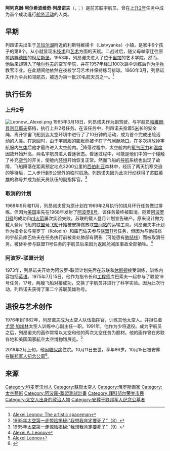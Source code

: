 {{宇航员信息框
| 姓名=阿列克谢·列昂诺夫 <br /> {{lang|ru|Алексе́й Архи́пович Лео́нов}}
| 照片=Aleksey Leonov ASTP - cropped.jpg
| 标题=前蘇聯空軍飛行員/太空人
| 国籍=[[苏联|苏联]]/[[俄罗斯|俄罗斯]]
| 状态=退役
| term_start = 1934年5月30日
| term_end = 2019年10月11日
| birth_name = Alexei Arkhipovich Leonov
| birth_date = 1934年5月30日
| 出生地点={{USSR}}[[科麦罗沃州|科麦罗沃州]]利斯特維揚卡
| death_date = {{death date and age|2019|10|11|1934|5|30}}
| death_place = {{RUS}}[[莫斯科|莫斯科]]
| 之前职业=[[戰鬥機|戰鬥機]][[駕駛|駕駛]]
| 军阶=[[File:CCCP_air-force_Rank_general-major_infobox.svg|55px]] [[将军_(軍銜)|空军少将]]
| 选择=空軍第一組
| 太空时间=7天零32分鐘
| 任务=[[上升2号|上升2号]]、[[联盟19号|联盟19号]]
| 任务徽章=[[File:Voskhod2_patch.png|48px]] [[Image:ASTP_patch.png|48px]] 
| eva1=1
| eva2=12分鐘
| signature=Alexey Leonov signature.svg
| awards={{{!}}
{{!}} {{Hero of the Soviet Union|1965}} {{!!}} {{Hero of the Soviet Union|1975}}{{!!}}{{社会主义劳动英雄 (保加利亚)}}{{!!}}{{劳动英雄 (越南)}}
{{!}}}
{{{!}}
{{!}} {{一级祖国功勋勋章}}{{!!}}{{三级祖国功勋勋章}} {{!!}} {{四级祖国功勋勋章}}
{{!}}}
{{{!}}
{{!}} {{俄罗斯友谊勋章}} {{!!}} {{列宁勋章}} {{!!}} {{列宁勋章}} {{!!}} {{红星勋章}}
{{!}}-
{{!}}{{三级在苏联武装力量中为祖国服务勋章}}{{!!}}{{纪念列宁诞辰一百周年奖章}}{{!!}}{{卫国战争胜利二十周年奖章}}{{!!}}{{苏联武装力量四十周年奖章}}
{{!}}-
{{!}}{{苏联武装力量五十周年奖章}}{{!!}}{{圆满服役奖章|type=1}}{{!!}}{{圆满服役奖章|type=2}}{{!!}}{{圆满服役奖章|type=3}}
{{!}}-
{{!}}{{苏联宇航员徽章}} {{苏联国家奖}}
{{!}}}
;国外奖项
{{{!}}
{{!}} {{卡尔·马克思勋章}} {{!!}} {{格奥尔基·季米特洛夫勋章}}
{{!}}}
|}}
'''阿列克谢·阿尔希波维奇·列昂诺夫'''（{{lang-ru|Алексей Архипович Леонов|Alexey Arkhipovich Leonov}}，{{IPA-ru|ɐlʲɪˈksʲej ɐˈrxʲipəvʲɪtɕ lʲɪˈonəf}}；{{bd|1934年|5月30日|2019年|10月11日|catIdx=Ga加}}）是前苏联宇航员，曾在[[上升2号|上升2号]]任务中成为首个成功進行[[舱外活动|舱外活动]]的人类。

== 早期 ==
列昂诺夫出生于[[贝加尔湖|贝加尔湖]]附近的利斯特維揚卡（Listvyanka）小镇，是家中9个孩子的第8个。从小就显现出[[技术|技术]]和[[艺术|艺术]]方面的天赋。二战过后，随父母举家迁往原属[[纳粹德国|纳粹德国]]的[[柯尼斯堡|柯尼斯堡]]。1953年，列昂诺夫进入了位于[[里加|里加]]的艺术学院。然而，他后来却转入了[[哈尔科夫|哈尔科夫]]的空军学院，并在1957年经过100次跳伞训练后作为[[伞兵|伞兵]]教官毕业。在此期间他依然在夜校学习艺术并保持练习排球。1960年3月，列昂诺夫作为伞兵和领航员，被选为第一批20名航天员之一。<ref>[http://www.esa.int/SPECIALS/Space_Year_2007/SEMN2Y6H07F_0.html Alexei Leonov: The artistic spaceman]</ref>
== 执行任务 ==
=== 上升2号 ===
[[File:Leonow,_Alexei.png|thumb]]
1965年3月18日，列昂诺夫作为副驾驶，与宇航员[[帕維爾·貝利亞耶夫|帕維爾·貝利亞耶夫]]搭档，执行上升2号任务。在该任务中，列昂诺夫拴着5[[米_(單位)|米]]长的安全绳，离开宇宙飞船到达太空环境中进行了了10分钟的活动，成为首个完成出舱活动的人类。在返回时，由于[[宇航服|宇航服]]的膨胀而被卡在了[[气闸舱|气闸舱]]舱口。在多次排放掉宇航服内[[气体|气体]]后他才最终进入太空舱内。<ref>[http://news.ifeng.com/history/1/jishi/200809/0928_2663_810216_6.shtml 1965年太空第一走惊险揭秘:"我想我肯定要死了"（8）]</ref>降落过程中，太空舱内的[[氧气|氧气]][[压力|压力]]和[[温度|温度]]因故开始升高，两名宇航员进入昏迷状态。昏迷过程中，可能是他们中的一个碰触了补充[[空气|空气]]的开关，使舱内[[环境|环境]]开始恢复正常。然而飞船的[[导航|导航]]系统也出现了故障，飞船降落在距离预定地点3200公里的[[西伯利亚|西伯利亚]]森林中，经历了两天饥寒交迫的等待后，二人步行到9公里外的临时[[机场|机场]]。列昂诺夫因为此次行动获得了[[苏联英雄|苏联英雄]]的称号并成为航天员队伍的副指挥官。<ref>[http://news.ifeng.com/history/1/jishi/200809/0928_2663_810216_8.shtml 1965年太空第一走惊险揭秘:"我想我肯定要死了"（9）]</ref>

=== 取消的计划 ===

1968年9月和11月，列昂诺夫曾为原计划在1969年2月执行的绕月环行任务做过排练。但因为[[美国|美国]]率先在1968年发射了[[阿波罗8号|阿波罗8号]]，该任务最终被取消。随着[[阿波罗11号|阿波罗11号]]的成功和[[n1火箭|n1火箭]]屡次实验失败，苏联的载人登月计划宣告破产。原来设计做为载人登月飞船的[[联盟号飞船|联盟号飞船]]开始被安排做苏联[[空间站|空间站]]的运输工具。列昂诺夫本计划作为指令长与克罗丁（Kolodin）和库巴佐夫参与[[联盟11号|联盟11号]]任务，但因为与他搭档的宇航员库巴佐夫在任务执行前被查处肺部有阴影（可能患有[[肺结核|肺结核]]）而被取消任务。被替补参与联盟11号任务的宇航员后来因为返回舱减压事故全部牺牲。<ref>[http://www.nmspacemuseum.org/halloffame/detail.php?id=17 Alexei A. Leonov ]</ref>

=== 阿波罗-联盟计划 ===
{{main|阿波罗-联盟测试计划}}
1973年，列昂诺夫开始为阿波罗-联盟计划先后在苏联和[[休斯顿|休斯顿]]接受训练，训练内容包括[[英语|英语]]。1975年7月15日，他作为指令长和[[工程师|工程师]]库巴索夫一起参与了联盟19号任务。17号，两艘飞船对接成功，交换了宇航员并进行了科学实验。因为此次行动，列昂诺夫获得了第二个苏联英雄称号。

== 退役与艺术创作 ==
1976年到1982年，列昂诺夫成为太空人队伍指挥官，训练其他太空人。并担任着[[尤里·加加林|尤里·加加林]]太空人训练中心副主任一职。1991年，他作为少将退役。成为宇航员之后，列昂诺夫的画作常常以太空和他的两次太空任务为题材。他的画作曾在苏联各地和美国[[国家航空太空博物馆|国家航空太空博物馆]]展览。<ref>[http://www.novaspace.com/ARTIST/AlexeiLeonov.html?topvar Alexei Leonov                                      ]</ref>

2019年2月上旬，他因[[糖尿病|糖尿病]]住院。10月11日去世，享年86岁。10月15日被安葬在[[联邦军人纪念公墓|联邦军人纪念公墓]]<ref>{{cite web |title=Космонавта Алексея Леонова похоронили в Мытищах |url=https://ria.ru/20191015/1559812019.html |publisher=[[俄罗斯新闻社|俄罗斯新闻社]] |accessdate=2019-11-11 |language=ru}}</ref>。

== 来源 ==
{{reflist}}
{{苏联宇航员}}
{{Authority control}}
{{portal bar|苏联|人物|航天}}
{{DEFAULTSORT:Leonov, Alexei}}
[[Category:科麦罗沃州人|Category:科麦罗沃州人]]
[[Category:蘇聯太空人|Category:蘇聯太空人]]
[[Category:俄罗斯画家|Category:俄罗斯画家]]
[[Category:太空藝術|Category:太空藝術]]
[[Category:阿波羅-聯盟測試計畫|Category:阿波羅-聯盟測試計畫]]
[[Category:拜科努尔荣誉市民|Category:拜科努尔荣誉市民]]
[[Category:太空人出身的政治人物|Category:太空人出身的政治人物]]
[[Category:安葬于联邦军人纪念公墓者|Category:安葬于联邦军人纪念公墓者]]